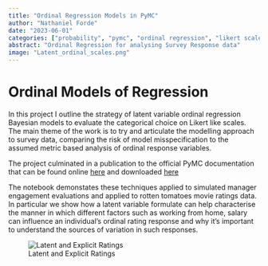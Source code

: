 ```yaml
---
title: "Ordinal Regression Models in PyMC"
author: "Nathaniel Forde"
date: "2023-06-01"
categories: ["probability", "pymc", "ordinal regression", "likert scales"]
abstract: "Ordinal Regression for analysing Survey Response data"
image: "Latent_ordinal_scales.png"
---
```


# Ordinal Models of Regression

In this project I outline the strategy of latent variable ordinal regression Bayesian models to evaluate the categorical choice on Likert like scales. The main theme of the work is to try and articulate the modelling approach to survey data, comparing the risk of model misspecification to the assumed metric based analysis of ordinal response variables. 

The project culminated in a publication to the official PyMC documentation that can be found online [here](https://www.pymc.io/projects/examples/en/latest/generalized_linear_models/GLM-ordinal-regression.html) and downloaded [here](GLM-ordinal-regression.html)

The notebook demonstates these techniques applied to simulated manager engagement evaluations and applied to rotten tomatoes movie ratings data. In particular we show how a latent variable formulate can help characterise the manner in which different factors such as working from home, salary can influence an individual's ordinal rating response and why it's important to understand the sources of variation in such responses.

![Latent and Explicit Ratings](Latent_ordinal_scales.png)